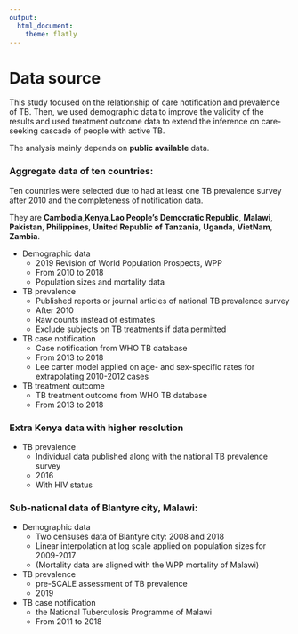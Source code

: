 ```yaml
---
output: 
  html_document:
    theme: flatly
---
```



# Data source

This study focused on the relationship of care notification and prevalence of TB. 
Then, we used demographic data to improve the validity of the results and used treatment outcome data to extend the inference on care-seeking cascade of people with active TB. 

The analysis mainly depends on **public available** data.



### Aggregate data of ten countries:

Ten countries were selected due to had at least one TB prevalence survey after 2010 and the completeness of notification data.

They are **Cambodia**,**Kenya**,**Lao People's Democratic Republic**, **Malawi**, **Pakistan**, 
**Philippines**, **United Republic of Tanzania**, **Uganda**, **VietNam**, **Zambia**.


- Demographic data
  - 2019 Revision of World Population Prospects, WPP
  - From 2010 to 2018
  - Population sizes and mortality data
- TB prevalence
  - Published reports or journal articles of national TB prevalence survey
  - After 2010
  - Raw counts instead of estimates
  - Exclude subjects on TB treatments if data permitted
- TB case notification
  - Case notification from WHO TB database
  - From 2013 to 2018
  - Lee carter model applied on age- and sex-specific rates for extrapolating 2010-2012 cases
- TB treatment outcome
  - TB treatment outcome from WHO TB database
  - From 2013 to 2018


### Extra Kenya data with higher resolution

- TB prevalence
  - Individual data published along with the national TB prevalence survey
  - 2016
  - With HIV status


### Sub-national data of Blantyre city, Malawi: 

- Demographic data
  - Two censuses data of Blantyre city: 2008 and 2018
  - Linear interpolation at log scale applied on population sizes for 2009-2017
  - (Mortality data are aligned with the WPP mortality of Malawi)
- TB prevalence
  - pre-SCALE assessment of TB prevalence
  - 2019
- TB case notification
  - the National Tuberculosis Programme of Malawi
  - From 2011 to 2018




